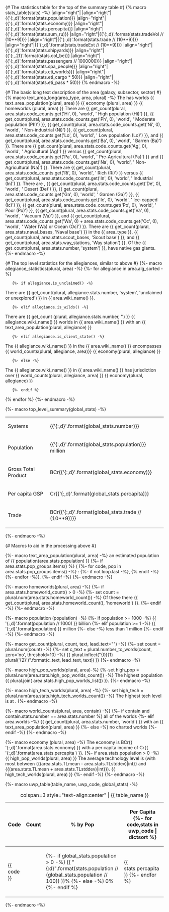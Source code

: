 {# The statistics table for the top of the summary table #}
{% macro stats_table(stats) -%}
|align="right"|{{stats.number}}
|align="right"|{{'{:,d}'.format(stats.population)}}
|align="right"|{{'{:,d}'.format(stats.economy)}}
|align="right"|{{'{:,d}'.format(stats.percapita)}}
|align="right"|{{'{:,d}'.format(stats.sum_ru)}}
|align="right"|{{'{:,d}'.format(stats.tradeVol // (10**9))}}
|align="right"|{{'{:,d}'.format(stats.trade // (10**9))}}
|align="right"|{{'{:,d}'.format(stats.tradeExt // (10**9))}}
|align="right"|{{'{:,d}'.format(stats.shipyards)}}
|align="right"|{{'{:,.2f}'.format(stats.col_be)}}
|align="right"|{{'{:,d}'.format(stats.passengers // 1000000)}}
|align="right"|{{'{:,d}'.format(stats.spa_people)}}
|align="right"|{{'{:,d}'.format(stats.eti_worlds)}}
|align="right"|{{'{:,d}'.format(stats.eti_cargo * 50)}}
|align="right"|{{'{:,d}'.format(stats.eti_pass * 50)}}
{% endmacro -%}

{# The basic long text description of the area (galaxy, subsector, sector) #}
{% macro text_area_long(area_type, area, plural) -%}
The {{area.wiki_name()}} {{area_type}} has {{area.stats.number}} worlds {{ text_area_population(plural, area) }}
{{ economy (plural, area) }}
{{ homeworlds (plural, area) }}
There are {{ get_count(plural, area.stats.code_counts.get('Hi', 0), 'world', ' High population (Hi)') }},
{{ get_count(plural, area.stats.code_counts.get('Ph', 0), 'world', ' Moderate population (Ph)') }},
{{ get_count(plural, area.stats.code_counts.get('Ni', 0), 'world', ' Non-industrial (Ni)') }},
{{ get_count(plural, area.stats.code_counts.get('Lo', 0), 'world', ' Low population (Lo)') }}, and
{{ get_count(plural, area.stats.code_counts.get('Ba', 0), 'world', ' Barren (Ba)') }}.
There are {{ get_count(plural, area.stats.code_counts.get('Ag', 0), 'world', ' Agricultural (Ag)') }} versus
{{ get_count(plural, area.stats.code_counts.get('Pa', 0), 'world', ' Pre-Agricultural (Pa)') }} and 
{{ get_count(plural, area.stats.code_counts.get('Na', 0), 'world', ' Non-Agricultural (Na)')  }}.
There are {{ get_count(plural, area.stats.code_counts.get('Ri', 0), 'world', ' Rich (Ri)') }} versus
{{ get_count(plural, area.stats.code_counts.get('In', 0), 'world', ' Industrial (In)') }}.
There are {{get_count(plural, area.stats.code_counts.get('As', 0), 'belt',  ' Asteroid (As)') }},
{{ get_count(plural, area.stats.code_counts.get('De', 0), 'world', ' Desert (De)') }},
{{ get_count(plural, area.stats.code_counts.get('Ga', 0), 'world', ' Garden (Ga)') }},
{{ get_count(plural, area.stats.code_counts.get('Ic', 0), 'world', ' Ice-capped (Ic)') }},
{{ get_count(plural, area.stats.code_counts.get('Po', 0), 'world', ' Poor (Po)') }}, 
{{ get_count(plural, area.stats.code_counts.get('Va', 0), 'world', ' Vacuum (Va)') }}, and
{{ get_count(plural, area.stats.code_counts.get('Wa', 0) + area.stats.code_counts.get('Oc', 0), 'world', ' Water (Wa) or Ocean (Oc)') }}.
There are {{ get_count(plural,  area.stats.naval_bases, 'Naval base') }} in the {{ area_type }}, 
{{ get_count(plural, area.stats.scout_bases, 'Scout base') }}, and {{ get_count(plural, area.stats.way_stations, 'Way station') }}.
Of the  {{ get_count(plural, area.stats.number, 'system') }}, {{area.stats.gg_count}} have native gas giants.
{%- endmacro -%}


{# The top level statistics for the allegiances, similar to above #}
{%- macro allegiance_statistics(plural, area) -%}
{%- for allegiance in area.alg_sorted -%}
    {%- if allegiance.is_unclaimed() -%}
There are {{ get_count(plural, allegiance.stats.number, 'system', 'unclaimed or unexplored') }} in {{ area.wiki_name() }}.
    {%- elif allegiance.is_wilds() -%}
There are {{ get_count (plural, allegiance.stats.number, '') }} {{ allegiance.wiki_name() }} worlds in {{ area.wiki_name() }} with an {{ text_area_population(plural, allegiance) }}
    {%- elif allegiance.is_client_state() -%}
The {{ allegiance.wiki_name() }} in the {{ area.wiki_name() }} encompasses {{ world_counts(plural, allegiance, area)}} {{ economy(plural, allegiance) }}
    {%- else -%}
The {{ allegiance.wiki_name() }} in {{ area.wiki_name() }} has jurisdiction over {{ world_counts(plural, allegiance, area) }} {{ economy(plural, allegiance) }}
    {%- endif %}

{% endfor %}
{%- endmacro -%}


{%- macro top_level_summary(global_stats) -%}
{| class="wikitable"
| Systems ||  {{'{:,d}'.format(global_stats.number)}} 
|-
| Population || {{'{:,d}'.format(global_stats.population)}} million
|-
| Gross Total Product ||  BCr{{'{:,d}'.format(global_stats.economy)}} 
|-
| Per capita GSP || Cr{{'{:,d}'.format(global_stats.percapita)}}
|-
| Trade || BCr{{'{:,d}'.format(global_stats.trade // (10**9))}} 
|}
{%- endmacro -%}

{# Macros to aid in the processing above #}

{%- macro text_area_population(plural, area) -%}
an estimated population of {{ population(area.stats.population) }} 
{%- if area.stats.pop_groups.items() %} (
{%- for code, pop in area.stats.pop_groups.items() -%}
{{code}}: {{population(pop)}}{%- if not loop.last -%}, {% endif -%}
{%- endfor -%}). 
{%- endif -%}
{%- endmacro -%}

{%- macro homeworlds(plural, area) -%}
{%- if area.stats.homeworld_count() > 0 -%}
{%- set count = plural.num(area.stats.homeworld_count()) -%}
Of these there {{plural.inflect("plural_verb('is')") }} {{ get_count(plural, area.stats.homeworld_count(), 'homeworld') }}.
{%- endif -%}
{%- endmacro -%}

{%- macro population (population) -%}
{%- if population >= 1000 -%}
{{ '{:,d}'.format(population // 1000) }} billion
{%- elif population >= 1 -%}
{{ '{:,d}'.format(population) }} million
{%- else -%}
less than 1 million
{%- endif -%}
{%- endmacro -%}

{%- macro get_count(plural, count, text, lead_text="") -%}
{%- set count = plural.num(count) -%}
{%- set c_text = plural.number_to_words(count, zero='no', threshold=10) -%}
{{ plural.inflect("{0}{1} plural('{2}')".format(c_text, lead_text, text)) }}
{%- endmacro -%}

{%- macro high_pop_worlds(plural, area)-%}
{%-set high_pop = plural.num(area.stats.high_pop_worlds_count()) -%}
The highest population {{plural.inflect("plural('world') plural_verb('is')") }} {{ plural.join( area.stats.high_pop_worlds_list()) }}.
{%- endmacro -%}

{%- macro high_tech_worlds(plural, area) -%}
{%- set high_tech = plural.num(area.stats.high_tech_worlds_count()) -%}
The highest tech level is {{area.stats.maxTL}} at {{plural.join(area.stats.high_tech_worlds_list())}}.
{%- endmacro -%}

{%- macro world_counts(plural, area, contain) -%}
{%- if contain and contain.stats.number == area.stats.number %}
all of the worlds
{%- elif area.worlds -%}
{{ get_count(plural, area.stats.number, 'world') }} with an {{ text_area_population(plural, area) }}
{%- else -%}
no charted worlds
{%- endif -%}
{%- endmacro -%}

{%- macro economy (plural, area) -%}
The economy is BCr{{ '{:,d}'.format(area.stats.economy) }} with a per capita income of Cr{{ '{:,d}'.format(area.stats.percapita ) }}.
{%- if area.stats.population > 0 -%}
{{ high_pop_worlds(plural, area) }}
The average technology level is {{area.stats.TLmean|int}} (with most between {{(area.stats.TLmean - area.stats.TLstddev)|int}} and {{(area.stats.TLmean + area.stats.TLstddev)|int}}). {{ high_tech_worlds(plural, area) }}
{%- endif -%}
{%- endmacro -%}

{%- macro uwp_table(table_name, uwp_code, global_stats) -%}
{| class="wikitable"
|+ colspan=3 style="text-align:center" | {{ table_name }}
! Code !! Count !! % by Pop !! Per Capita
{%- for code,stats in uwp_code | dictsort %}
|-
| {{ code }} || {{stats.number}} 
| {%- if global_stats.population > 0 -%} {{ "{:d}".format(stats.population // (global_stats.population // 100)) }}% {%- else -%} 0% {%- endif %}
| {{ stats.percapita }}
{%- endfor %}
|}
{%- endmacro -%}
